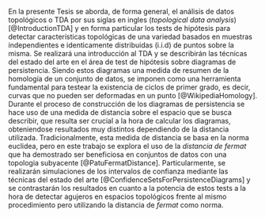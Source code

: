 En la presente Tesis se aborda, de forma general, el análisis de datos topológicos o TDA por sus siglas en ingles (*topological data analysis*) [@IntroductionTDA] y en forma particular los tests de hipótesis para detectar características topológicas de una variedad basados en muestras independientes e identicamente distribuidas (i.i.d) de puntos sobre la misma. Se realizará una introducción al TDA y se describirán las técnicas del estado del arte en el área de test de hipótesis sobre diagramas de persistencia. Siendo estos diagramas una medida de resumen de la homología de un conjunto de datos, se imponen como una herramienta fundamental para testear la existencia de ciclos de primer grado, es decir, curvas que no pueden ser deformadas en un punto [@WikipediaHomology]. Durante el proceso de construcción de los diagramas de persistencia se hace uso de una medida de distancia sobre el espacio que se busca describir, que resulta ser crucial a la hora de calcular los diagramas, obteniendose resultados muy distintos dependiendo de la distancia utilizada. Tradicionalmente, esta medida de distancia se basa en la norma euclidea, pero en este trabajo se explora el uso de la *distancia de fermat* que ha demostrado ser beneficiosa en conjuntos de datos con una topologia subyacente [@PatuFermatDistance]. Particularmente, se realizarán simulaciones de los intervalos de confianza mediante las técnicas del estado del arte [@ConfidenceSetsForPersistenceDiagrams] y se contrastarán los resultados en cuanto a la potencia de estos tests a la hora de detectar agujeros en espacios topológicos frente al mismo procedimiento pero utilizando la distancia de *fermat* como norma.
